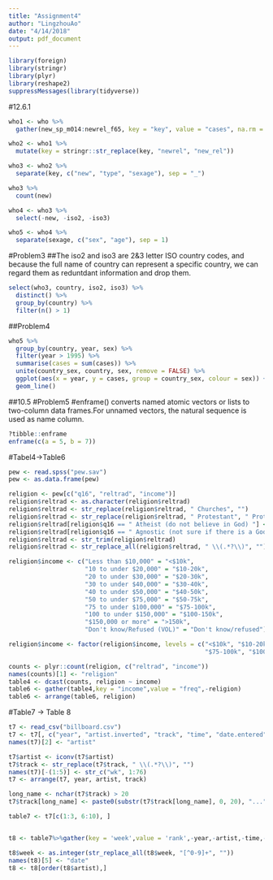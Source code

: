 ```yaml
---
title: "Assignment4"
author: "LingzhouAo"
date: "4/14/2018"
output: pdf_document
---
```


```r
library(foreign)
library(stringr)
library(plyr)
library(reshape2)
suppressMessages(library(tidyverse))
```

#12.6.1
```r
who1 <- who %>%
  gather(new_sp_m014:newrel_f65, key = "key", value = "cases", na.rm = TRUE)

who2 <- who1 %>%
  mutate(key = stringr::str_replace(key, "newrel", "new_rel"))

who3 <- who2 %>%
  separate(key, c("new", "type", "sexage"), sep = "_")

who3 %>%
  count(new)

who4 <- who3 %>%
  select(-new, -iso2, -iso3)

who5 <- who4 %>%
  separate(sexage, c("sex", "age"), sep = 1)
```

#Problem3
##The iso2 and iso3 are 2&3 letter ISO country codes, and because the full name of country can represent a specific country, we can regard them as reduntdant information and drop them.

```r
select(who3, country, iso2, iso3) %>%
  distinct() %>%
  group_by(country) %>%
  filter(n() > 1)
```

##Problem4
```r
who5 %>%
  group_by(country, year, sex) %>%
  filter(year > 1995) %>%
  summarise(cases = sum(cases)) %>%
  unite(country_sex, country, sex, remove = FALSE) %>%
  ggplot(aes(x = year, y = cases, group = country_sex, colour = sex)) +
  geom_line()
```

##10.5
#Problem5 
#enframe() converts named atomic vectors or lists to two-column data frames.For unnamed vectors, the natural sequence is used as name column.
```r
?tibble::enframe
enframe(c(a = 5, b = 7))
```

#Tabel4->Table6
```r
pew <- read.spss("pew.sav")
pew <- as.data.frame(pew)

religion <- pew[c("q16", "reltrad", "income")]
religion$reltrad <- as.character(religion$reltrad)
religion$reltrad <- str_replace(religion$reltrad, " Churches", "")
religion$reltrad <- str_replace(religion$reltrad, " Protestant", " Prot")
religion$reltrad[religion$q16 == " Atheist (do not believe in God) "] <- "Atheist"
religion$reltrad[religion$q16 == " Agnostic (not sure if there is a God) "] <- "Agnostic"
religion$reltrad <- str_trim(religion$reltrad)
religion$reltrad <- str_replace_all(religion$reltrad, " \\(.*?\\)", "")

religion$income <- c("Less than $10,000" = "<$10k", 
                     "10 to under $20,000" = "$10-20k", 
                     "20 to under $30,000" = "$20-30k", 
                     "30 to under $40,000" = "$30-40k", 
                     "40 to under $50,000" = "$40-50k", 
                     "50 to under $75,000" = "$50-75k",
                     "75 to under $100,000" = "$75-100k", 
                     "100 to under $150,000" = "$100-150k", 
                     "$150,000 or more" = ">150k", 
                     "Don't know/Refused (VOL)" = "Don't know/refused")[religion$income]

religion$income <- factor(religion$income, levels = c("<$10k", "$10-20k", "$20-30k", "$30-40k", "$40-50k", "$50-75k", 
                                                      "$75-100k", "$100-150k", ">150k", "Don't know/refused"))

counts <- plyr::count(religion, c("reltrad", "income"))
names(counts)[1] <- "religion"
table4 <- dcast(counts, religion ~ income)
table6 <- gather(table4,key = "income",value = "freq",-religion)
table6 <- arrange(table6, religion)
```

#Table7 -> Table 8
```r
t7 <- read_csv("billboard.csv")
t7 <- t7[, c("year", "artist.inverted", "track", "time", "date.entered", "x1st.week", "x2nd.week", "x3rd.week", "x4th.week", "x5th.week", "x6th.week", "x7th.week", "x8th.week", "x9th.week", "x10th.week", "x11th.week", "x12th.week", "x13th.week", "x14th.week", "x15th.week", "x16th.week", "x17th.week", "x18th.week", "x19th.week", "x20th.week", "x21st.week", "x22nd.week", "x23rd.week", "x24th.week", "x25th.week", "x26th.week", "x27th.week", "x28th.week", "x29th.week", "x30th.week", "x31st.week", "x32nd.week", "x33rd.week", "x34th.week", "x35th.week", "x36th.week", "x37th.week", "x38th.week", "x39th.week", "x40th.week", "x41st.week", "x42nd.week", "x43rd.week", "x44th.week", "x45th.week", "x46th.week", "x47th.week", "x48th.week", "x49th.week", "x50th.week", "x51st.week", "x52nd.week", "x53rd.week", "x54th.week", "x55th.week", "x56th.week", "x57th.week", "x58th.week", "x59th.week", "x60th.week", "x61st.week", "x62nd.week", "x63rd.week", "x64th.week", "x65th.week", "x66th.week", "x67th.week", "x68th.week", "x69th.week", "x70th.week", "x71st.week", "x72nd.week", "x73rd.week", "x74th.week", "x75th.week", "x76th.week")]
names(t7)[2] <- "artist"

t7$artist <- iconv(t7$artist)
t7$track <- str_replace(t7$track, " \\(.*?\\)", "")
names(t7)[-(1:5)] <- str_c("wk", 1:76)
t7 <- arrange(t7, year, artist, track)

long_name <- nchar(t7$track) > 20
t7$track[long_name] <- paste0(substr(t7$track[long_name], 0, 20), "...")

table7 <- t7[c(1:3, 6:10), ]


t8 <- table7%>%gather(key = 'week',value = 'rank',-year,-artist,-time,-track,-date.entered,na.rm = TRUE)

t8$week <- as.integer(str_replace_all(t8$week, "[^0-9]+", ""))
names(t8)[5] <- "date"
t8 <- t8[order(t8$artist),]
```


